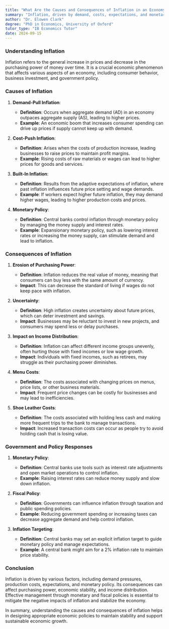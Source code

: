 ```yaml
---
title: "What Are the Causes and Consequences of Inflation in an Economy?"
summary: "Inflation, driven by demand, costs, expectations, and monetary policy, can erode purchasing power, create uncertainty, and impact income distribution, requiring government intervention and economic stabilization measures."
author: "Dr. Elowen Clark"
degree: "PhD in Economics, University of Oxford"
tutor_type: "IB Economics Tutor"
date: 2024-09-15
---
```


### Understanding Inflation

Inflation refers to the general increase in prices and decrease in the purchasing power of money over time. It is a crucial economic phenomenon that affects various aspects of an economy, including consumer behavior, business investment, and government policy.

### Causes of Inflation

1. **Demand-Pull Inflation**:
   - **Definition**: Occurs when aggregate demand (AD) in an economy outpaces aggregate supply (AS), leading to higher prices.
   - **Example**: An economic boom that increases consumer spending can drive up prices if supply cannot keep up with demand.

2. **Cost-Push Inflation**:
   - **Definition**: Arises when the costs of production increase, leading businesses to raise prices to maintain profit margins.
   - **Example**: Rising costs of raw materials or wages can lead to higher prices for goods and services.

3. **Built-In Inflation**:
   - **Definition**: Results from the adaptive expectations of inflation, where past inflation influences future price setting and wage demands.
   - **Example**: If workers expect higher future inflation, they may demand higher wages, leading to higher production costs and prices.

4. **Monetary Policy**:
   - **Definition**: Central banks control inflation through monetary policy by managing the money supply and interest rates.
   - **Example**: Expansionary monetary policy, such as lowering interest rates or increasing the money supply, can stimulate demand and lead to inflation.

### Consequences of Inflation

1. **Erosion of Purchasing Power**:
   - **Definition**: Inflation reduces the real value of money, meaning that consumers can buy less with the same amount of currency.
   - **Impact**: This can decrease the standard of living if wages do not keep pace with inflation.

2. **Uncertainty**:
   - **Definition**: High inflation creates uncertainty about future prices, which can deter investment and savings.
   - **Impact**: Businesses may be reluctant to invest in new projects, and consumers may spend less or delay purchases.

3. **Impact on Income Distribution**:
   - **Definition**: Inflation can affect different income groups unevenly, often hurting those with fixed incomes or low wage growth.
   - **Impact**: Individuals with fixed incomes, such as retirees, may struggle as their purchasing power diminishes.

4. **Menu Costs**:
   - **Definition**: The costs associated with changing prices on menus, price lists, or other business materials.
   - **Impact**: Frequent price changes can be costly for businesses and may lead to inefficiencies.

5. **Shoe Leather Costs**:
   - **Definition**: The costs associated with holding less cash and making more frequent trips to the bank to manage transactions.
   - **Impact**: Increased transaction costs can occur as people try to avoid holding cash that is losing value.

### Government and Policy Responses

1. **Monetary Policy**:
   - **Definition**: Central banks use tools such as interest rate adjustments and open market operations to control inflation.
   - **Example**: Raising interest rates can reduce money supply and slow down inflation.

2. **Fiscal Policy**:
   - **Definition**: Governments can influence inflation through taxation and public spending policies.
   - **Example**: Reducing government spending or increasing taxes can decrease aggregate demand and help control inflation.

3. **Inflation Targeting**:
   - **Definition**: Central banks may set an explicit inflation target to guide monetary policy and manage expectations.
   - **Example**: A central bank might aim for a 2% inflation rate to maintain price stability.

### Conclusion

Inflation is driven by various factors, including demand pressures, production costs, expectations, and monetary policy. Its consequences can affect purchasing power, economic stability, and income distribution. Effective management through monetary and fiscal policies is essential to mitigate the negative impacts of inflation and stabilize the economy.

In summary, understanding the causes and consequences of inflation helps in designing appropriate economic policies to maintain stability and support sustainable economic growth.
